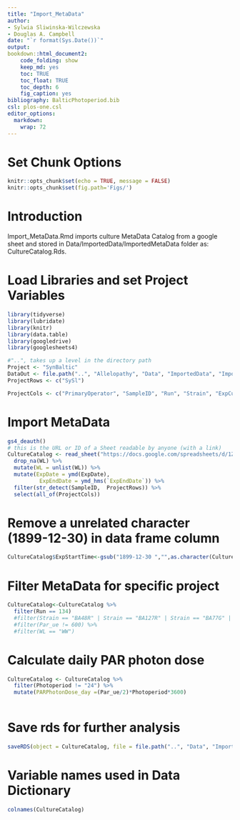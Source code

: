 ```yaml
---
title: "Import_MetaData"
author:
- Sylwia Sliwinska-Wilczewska
- Douglas A. Campbell
date: "`r format(Sys.Date())`"
output:
bookdown::html_document2:
    code_folding: show
    keep_md: yes
    toc: TRUE
    toc_float: TRUE
    toc_depth: 6
    fig_caption: yes
bibliography: BalticPhotoperiod.bib
csl: plos-one.csl
editor_options: 
  markdown: 
    wrap: 72
---
```


# Set Chunk Options

```r
knitr::opts_chunk$set(echo = TRUE, message = FALSE)
knitr::opts_chunk$set(fig.path='Figs/')
```

# Introduction

Import_MetaData.Rmd imports culture MetaData Catalog from a google sheet and stored in Data/ImportedData/ImportedMetaData folder as: CultureCatalog.Rds.

# Load Libraries and set Project Variables

```r
library(tidyverse)
library(lubridate)
library(knitr)
library(data.table)
library(googledrive)
library(googlesheets4)
```

```r
#"..", takes up a level in the directory path
Project <- "SynBaltic"
DataOut <- file.path("..", "Allelopathy", "Data", "ImportedData", "ImportedMetaData")
ProjectRows <- c("SySl")

ProjectCols <- c("PrimaryOperator", "SampleID", "Run", "Strain", "ExpCul", "ExpDate", "ExpStartTime", "Par_ue", "Photoperiod", "Temp_c", "MC", "Tube","O2", "O2_Category", "WL","LightShape", "Optode", "OptodeCh", "OptodeMeasure", "ExpEndDate")
```

# Import MetaData 

```r
gs4_deauth()
# this is the URL or ID of a Sheet readable by anyone (with a link)
CultureCatalog <- read_sheet("https://docs.google.com/spreadsheets/d/1ZXpwR7Gfto-uRzVdXzMpQF4frbrvMLH_IyLqonFZRSw/edit#gid=0") %>% 
  drop_na(WL) %>%
  mutate(WL = unlist(WL)) %>%
  mutate(ExpDate = ymd(ExpDate),
          ExpEndDate = ymd_hms(`ExpEndDate`)) %>% 
  filter(str_detect(SampleID,  ProjectRows)) %>% 
  select(all_of(ProjectCols))          
```

# Remove a unrelated character (1899-12-30) in data frame column

```r
CultureCatalog$ExpStartTime<-gsub("1899-12-30 ","",as.character(CultureCatalog$ExpStartTime))
```

# Filter MetaData for specific project

```r
CultureCatalog<-CultureCatalog %>% 
  filter(Run == 134)  
  #filter(Strain == "BA48R" | Strain == "BA127R" | Strain == "BA77G" | Strain == "BA56G") %>% 
  #filter(Par_ue != 600) %>% 
  #filter(WL == "WW")
```

# Calculate daily PAR photon dose

```r
CultureCatalog <- CultureCatalog %>%
  filter(Photoperiod != "24") %>% 
  mutate(PARPhotonDose_day =(Par_ue/2)*Photoperiod*3600)
  
```

# Save rds for further analysis

```r
saveRDS(object = CultureCatalog, file = file.path("..", "Data", "ImportedData", "ImportedMetaData", "CultureCatalog.Rds"), compress = "xz")
```

# Variable names used in Data Dictionary

```r
colnames(CultureCatalog)
```



